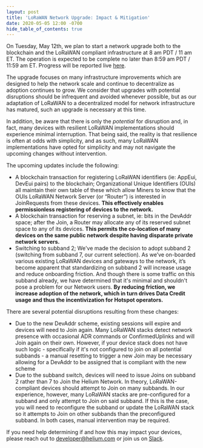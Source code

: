 ```yaml
---
layout: post
title: 'LoRaWAN Network Upgrade: Impact & Mitigation'
date: 2020-05-05 12:00 -0700
hide_table_of_contents: true
---
```


On Tuesday, May 12th, we plan to start a network upgrade both to the blockchain and the LoRaWAN
compliant infrastructure at 8 am PDT / 11 am ET. The operation is expected to be complete no later
than 8:59 am PDT / 11:59 am ET. Progress will be reported live [here](http://status.helium.com/).

<!--truncate-->

The upgrade focuses on many infrastructure improvements which are designed to help the network scale
and continue to decentralize as adoption continues to grow. We consider that upgrades with potential
disruptions should be infrequent and avoided whenever possible, but as our adaptation of LoRaWAN to
a decentralized model for network infrastructure has matured, such an upgrade is necessary at this
time.

In addition, be aware that there is only the _potential_ for disruption and, in fact, many devices
with resilient LoRaWAN implementations should experience minimal interruption. That being said, the
reality is that resilience is often at odds with simplicity, and as such, many LoRaWAN
implementations have opted for simplicity and may not navigate the upcoming changes without
intervention.

The upcoming updates include the following:

- A blockchain transaction for registering LoRaWAN identifiers (ie: AppEui, DevEui pairs) to the
  blockchain; Organizational Unique Identifiers (OUIs) all maintain their own table of these which
  allow Miners to know that the OUIs LoRaWAN Network Server (or “Router”) is interested in
  JoinRequests from these devices. **This effectively enables permissionless registering of devices
  to the network.**
- A blockchain transaction for reserving a subnet, ie: bits in the DevAddr space; after the Join, a
  Router may allocate any of its reserved subnet space to any of its devices. **This permits the
  co-location of many devices on the same public network despite having disparate private network
  servers.**
- Switching to subband 2; We've made the decision to adopt subband 2 (switching from subband 7, our
  current selection). As we’ve on-boarded various existing LoRaWAN devices and gateways to the
  network, it’s become apparent that standardizing on subband 2 will increase usage and reduce
  onboarding friction. And though there is some traffic on this subband already, we have determined
  that it's minimal and shouldn't pose a problem for our Network users. **By reducing friction, we
  increase adoption of the network, which in turn drives Data Credit usage and thus the
  incentivization for Hotspot operators.**

There are several potential disruptions resulting from these changes:

- Due to the new DevAddr scheme, existing sessions will expire and devices will need to Join again.
  Many LoRaWAN stacks detect network presence with occasional ADR commands or ConfirmedUplinks and
  will Join again on their own. However, if your device stack does not have such logic -
  specifically if it's not configured to join on all potential subbands - a manual resetting to
  trigger a new Join may be necessary allowing for a DevAddr to be assigned that is compliant with
  the new scheme
- Due to the subband switch, devices will need to issue Joins on subband 2 rather than 7 to Join the
  Helium Network. In theory, LoRaWAN-compliant devices should attempt to Join on many subbands. In
  our experience, however, many LoRaWAN stacks are pre-configured for a subband and only attempt to
  Join on said subband. If this is the case, you will need to reconfigure the subband or update the
  LoRaWAN stack so it attempts to Join on other subbands than the preconfigured subband. In both
  cases, manual intervention may be required.

If you need help determining if and how this may impact your devices, please reach out to
developer@helium.com or join us on [Slack](http://chat.helium.com/).
